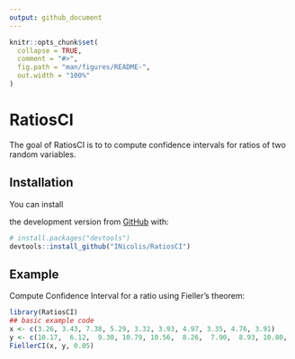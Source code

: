 ```yaml
---
output: github_document
---
```


<!-- README.md is generated from README.Rmd. Please edit that file -->

```r
knitr::opts_chunk$set(
  collapse = TRUE,
  comment = "#>",
  fig.path = "man/figures/README-",
  out.width = "100%"
)
```

# RatiosCI

<!-- badges: start -->
<!-- badges: end -->

The goal of RatiosCI is to to compute confidence intervals for ratios of two random variables.

## Installation

You can install 
<!-- the released version of RatiosCI from [CRAN](https://CRAN.R-project.org) with: -->

<!-- ``` r -->
<!-- install.packages("RatiosCI") -->
<!-- ``` -->

<!-- And  -->
the development version from [GitHub](https://github.com/) with:

``` r
# install.packages("devtools")
devtools::install_github("INicolis/RatiosCI")
```
## Example

Compute Confidence Interval for a ratio using Fieller's theorem:

```r
library(RatiosCI)
## basic example code
x <- c(3.26, 3.43, 7.38, 5.29, 3.32, 3.93, 4.97, 3.35, 4.76, 3.91)
y <- c(10.17,  6.12,  9.30, 10.79, 10.56,  8.26,  7.90,  8.93, 10.80,  9.06)
FiellerCI(x, y, 0.05)
```
